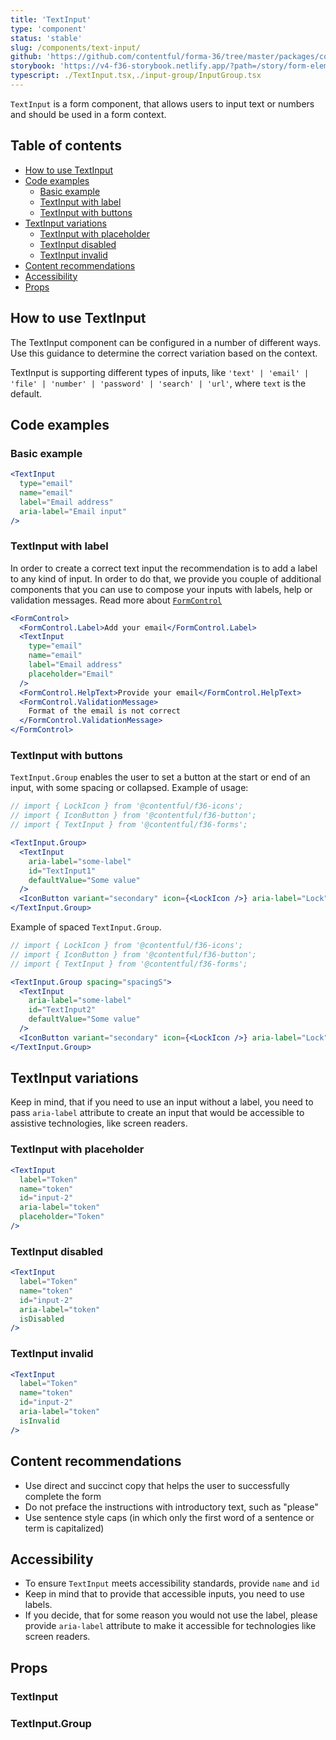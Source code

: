 ```yaml
---
title: 'TextInput'
type: 'component'
status: 'stable'
slug: /components/text-input/
github: 'https://github.com/contentful/forma-36/tree/master/packages/components/forms/src/text-input'
storybook: 'https://v4-f36-storybook.netlify.app/?path=/story/form-elements-textinput--basic'
typescript: ./TextInput.tsx,./input-group/InputGroup.tsx
---
```


`TextInput` is a form component, that allows users to input text or numbers and should be used in a form context.

## Table of contents

- [How to use TextInput](#how-to-use-textinput)
- [Code examples](#code-examples)
  - [Basic example](#basic-example)
  - [TextInput with label](#textInput-with-label)
  - [TextInput with buttons](#textInput-with-buttons)
- [TextInput variations](#textInput-variations)
  - [TextInput with placeholder](#textInput-with-placeholder)
  - [TextInput disabled](#textInput-disabled)
  - [TextInput invalid](#textInput-invalid)
- [Content recommendations](#content-recommendations)
- [Accessibility](#accessibility)
- [Props](#props)

## How to use TextInput

The TextInput component can be configured in a number of different ways. Use this guidance to determine the correct variation based on the context.

TextInput is supporting different types of inputs, like `'text' | 'email' | 'file' | 'number' | 'password' | 'search' | 'url'`, where `text` is the default.

## Code examples

### Basic example

```jsx
<TextInput
  type="email"
  name="email"
  label="Email address"
  aria-label="Email input"
/>
```

### TextInput with label

In order to create a correct text input the recommendation is to add a label to any kind of input. In order to do that, we provide you couple of additional components that you can use to compose your inputs with labels, help or validation messages.
Read more about [`FormControl`](/components/form-control)

```jsx
<FormControl>
  <FormControl.Label>Add your email</FormControl.Label>
  <TextInput
    type="email"
    name="email"
    label="Email address"
    placeholder="Email"
  />
  <FormControl.HelpText>Provide your email</FormControl.HelpText>
  <FormControl.ValidationMessage>
    Format of the email is not correct
  </FormControl.ValidationMessage>
</FormControl>
```

### TextInput with buttons

`TextInput.Group` enables the user to set a button at the start or end of an input, with some spacing or collapsed.
Example of usage:

```jsx
// import { LockIcon } from '@contentful/f36-icons';
// import { IconButton } from '@contentful/f36-button';
// import { TextInput } from '@contentful/f36-forms';

<TextInput.Group>
  <TextInput
    aria-label="some-label"
    id="TextInput1"
    defaultValue="Some value"
  />
  <IconButton variant="secondary" icon={<LockIcon />} aria-label="Lock" />
</TextInput.Group>
```

Example of spaced `TextInput.Group`.

```jsx
// import { LockIcon } from '@contentful/f36-icons';
// import { IconButton } from '@contentful/f36-button';
// import { TextInput } from '@contentful/f36-forms';

<TextInput.Group spacing="spacingS">
  <TextInput
    aria-label="some-label"
    id="TextInput2"
    defaultValue="Some value"
  />
  <IconButton variant="secondary" icon={<LockIcon />} aria-label="Lock" />
</TextInput.Group>
```

## TextInput variations

Keep in mind, that if you need to use an input without a label, you need to pass `aria-label` attribute to create an input that would be accessible to assistive technologies, like screen readers.

### TextInput with placeholder

```jsx
<TextInput
  label="Token"
  name="token"
  id="input-2"
  aria-label="token"
  placeholder="Token"
/>
```

### TextInput disabled

```jsx
<TextInput
  label="Token"
  name="token"
  id="input-2"
  aria-label="token"
  isDisabled
/>
```

### TextInput invalid

```jsx
<TextInput
  label="Token"
  name="token"
  id="input-2"
  aria-label="token"
  isInvalid
/>
```

## Content recommendations

- Use direct and succinct copy that helps the user to successfully complete the form
- Do not preface the instructions with introductory text, such as "please"
- Use sentence style caps (in which only the first word of a sentence or term is capitalized)

## Accessibility

- To ensure `TextInput` meets accessibility standards, provide `name` and `id`
- Keep in mind that to provide that accessible inputs, you need to use labels.
- If you decide, that for some reason you would not use the label, please provide `aria-label` attribute to make it accessible for technologies like screen readers.

## Props


### TextInput

<Props of="TextInput" />

### TextInput.Group

<Props of="InputGroup" />
